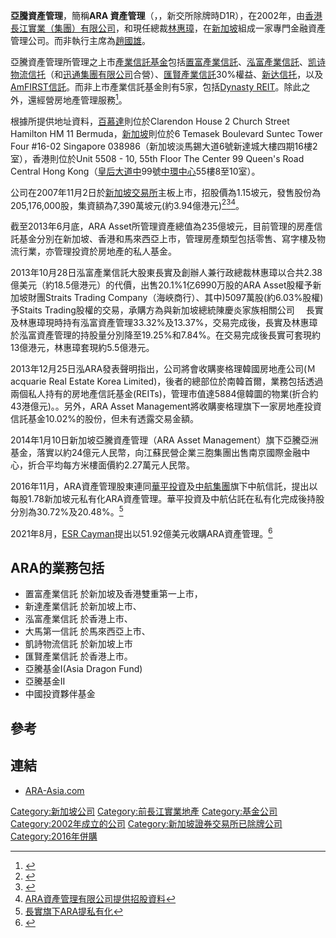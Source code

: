 '''亞騰資產管理'''，簡稱'''ARA 資產管理'''（'''{{lang-en|ARA Asset Management Limited}}'''，，新交所除牌時D1R），在2002年，由[[香港|香港]][[長江實業（集團）有限公司|長江實業（集團）有限公司]]，和現任總裁[[林惠璋|林惠璋]]，在[[新加坡|新加坡]]組成一家專門金融資產管理公司。而非執行主席為[[趙國雄|趙國雄]]。

亞騰資產管理所管理之上市[[產業信託基金|產業信託基金]]包括[[置富產業信託|置富產業信託]]、[[泓富產業信託|泓富產業信託]]、[[凯诗物流信托|凯诗物流信托]]（和[[迅通集團有限公司|迅通集團有限公司]]合營）、[[匯賢產業信託|匯賢產業信託]]30%權益、[[新达信托|新达信托]]，以及[[AmFIRST信託|AmFIRST信託]]。而非上市產業信託基金則有5家，包括[[Dynasty_REIT|Dynasty REIT]]。除此之外，還經營房地產管理服務<ref>{{Cite web |url=http://www.ara-asia.com/home/corp/GroupStructure.html |title=ARA 資產管理集團架構 |accessdate=2012-03-17 |archive-date=2012-03-21 |archive-url=https://web.archive.org/web/20120321065620/http://www.ara-asia.com/home/corp/GroupStructure.html |dead-url=yes }}</ref>。

根據所提供地址資料，[[百慕達|百慕達]]則位於Clarendon House 2 Church Street Hamilton HM 11 Bermuda，[[新加坡|新加坡]]則位於6 Temasek Boulevard Suntec Tower Four #16-02 Singapore 038986（新加坡淡馬錫大道6號新達城大樓四期16樓2室），香港則位於Unit 5508 - 10, 55th Floor The Center 99 Queen's Road Central Hong Kong（[[皇后大道中|皇后大道中]]99號[[中環中心|中環中心]]55樓8至10室）。

公司在2007年11月2日於[[新加坡交易所|新加坡交易所]]主板上市，招股價為1.15坡元，發售股份為205,176,000股，集資額為7,390萬坡元(約3.94億港元)<ref>{{Cite web |url=http://paper.wenweipo.com/2007/10/28/FI0710280009.htm |title=長實資產管理ARA 周五星洲上市 文匯報 2007-10-28 |accessdate=2012-03-17 |archive-date=2009-10-04 |archive-url=https://web.archive.org/web/20091004045709/http://paper.wenweipo.com/2007/10/28/FI0710280009.htm |dead-url=no }}</ref><ref>{{Cite web |url=http://www.wolun.com.cn/news/4/45436.html |title=ARA资产拟新加坡上市下月展开推介，集资2亿美元 07年9月25日 14:49 财华社 |accessdate=2012-03-17 |archive-date=2013-01-01 |archive-url=https://archive.is/20130101124448/http://www.wolun.com.cn/news/4/45436.html |dead-url=yes }}</ref><ref>[http://info.sgx.com/webipo.nsf/IPOAttachmentsName/ARA%20ASSET%20MANAGEMENT%20LIMITED/$File/ara_final_cbooklet.pdf ARA資產管理有限公司提供招股資料]{{dead link|date=2018年5月 |bot=InternetArchiveBot |fix-attempted=yes }}</ref>。

截至2013年6月底，ARA Asset所管理資產總值為235億坡元，目前管理的房產信託基金分別在新加坡、香港和馬來西亞上市，管理房產類型包括零售、寫字樓及物流行業，亦管理投資於房地產的私人基金。

2013年10月28日泓富產業信託大股東長實及創辦人兼行政總裁林惠璋以合共2.38億美元（約18.5億港元）的代價，出售20.1%1亿6990万股的ARA Asset股權予新加坡財團Straits Trading Company（海峽商行）、其中)5097萬股(約6.03%股權)予Staits Trading股權的交易，承購方為與新加坡總統陳慶炎家族相關公司
　長實及林惠璋現時持有泓富資產管理33.32%及13.37%，交易完成後，長實及林惠璋於泓富資產管理的持股量分別降至19.25%和7.84%。在交易完成後長實可套現約13億港元，林惠璋套現約5.5億港元。

2013年12月25日泓ARA發表聲明指出，公司將會收購麥格理韓國房地產公司(Ｍacquarie Real Estate Korea Limited)，後者的總部位於南韓首爾，業務包括透過兩個私人持有的房地產信託基金(REITs)，管理市值達5884億韓圜的物業(折合約43港億元)。。另外，ARA Asset Management將收購麥格理旗下一家房地產投資信託基金10.02%的股份，但未有透露交易金額。

2014年1月10日新加坡亞騰資產管理（ARA Asset Management）旗下亞騰亞洲基金，落實以約24億元人民幣，向江蘇民營企業三胞集團出售南京國際金融中心，折合平均每方米樓面價約2.27萬元人民幣。

2016年11月，ARA資產管理股東連同[[華平投資|華平投資]]及[[中航集團|中航集團]]旗下中航信託，提出以每股1.78新加坡元私有化ARA資產管理。華平投資及中航佔託在私有化完成後持股分別為30.72%及20.48%。<ref>[https://hk.finance.appledaily.com/finance/daily/article/20161109/19827501 長實旗下ARA提私有化]</ref>

2021年8月，[[ESR_Cayman|ESR Cayman]]提出以51.92億美元收購ARA資產管理。<ref>{{cite news|title=ESR擬斥52億美元收購ARA 將成全球第三大上市房地產管理公司|url=https://www.hk01.com/財經快訊/659733/esr擬斥52億美元收購ara-將成全球第三大上市房地產管理公司|accessdate=2021-08-14|publisher=香港01|date=2021-08-05|archive-date=2022-04-06|archive-url=https://web.archive.org/web/20220406211001/https://www.hk01.com/%E8%B2%A1%E7%B6%93%E5%BF%AB%E8%A8%8A/659733/esr%E6%93%AC%E6%96%A552%E5%84%84%E7%BE%8E%E5%85%83%E6%94%B6%E8%B3%BCara-%E5%B0%87%E6%88%90%E5%85%A8%E7%90%83%E7%AC%AC%E4%B8%89%E5%A4%A7%E4%B8%8A%E5%B8%82%E6%88%BF%E5%9C%B0%E7%94%A2%E7%AE%A1%E7%90%86%E5%85%AC%E5%8F%B8}}</ref>

==ARA的業務包括==
*置富產業信託 於新加坡及香港雙重第一上市，
*新達產業信託 於新加坡上市、
*泓富產業信託 於香港上市、
*大馬第一信託 於馬來西亞上市、
*凱詩物流信託 於新加坡上市
*匯賢產業信託 於香港上市。
*亞騰基金I(Asia Dragon Fund)
*亞騰基金II
*中國投資夥伴基金

==參考==
{{reflist}}

==連結==
*[http://www.ara-asia.com ARA-Asia.com]{{Wayback|url=http://www.ara-asia.com/ |date=20120319203942 }}

[[Category:新加坡公司|Category:新加坡公司]]
[[Category:前長江實業地產|Category:前長江實業地產]]
[[Category:基金公司|Category:基金公司]]
[[Category:2002年成立的公司|Category:2002年成立的公司]]
[[Category:新加坡證券交易所已除牌公司|Category:新加坡證券交易所已除牌公司]]
[[Category:2016年併購|Category:2016年併購]]

{{長江集團}}